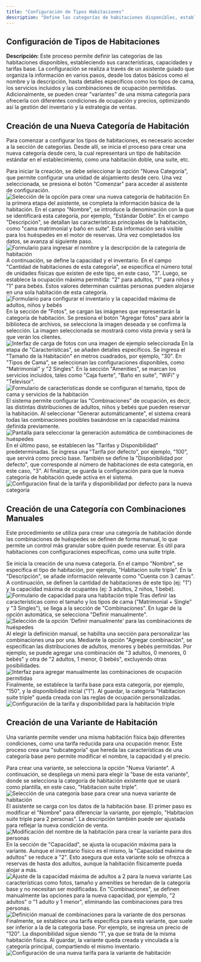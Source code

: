 ```yaml
---
title: "Configuración de Tipos Habitaciones"
description: "Define las categorías de habitaciones disponibles, estableciendo sus características, capacidades y tarifas base. El asistente guía el proceso, desde los datos básicos hasta las variantes de ocupación."
---
```


## Configuración de Tipos de Habitaciones

**Descripción:** Este proceso permite definir las categorías de las habitaciones disponibles, estableciendo sus características, capacidades y tarifas base. La configuración se realiza a través de un asistente guiado que organiza la información en varios pasos, desde los datos básicos como el nombre y la descripción, hasta detalles específicos como los tipos de cama, los servicios incluidos y las combinaciones de ocupación permitidas. Adicionalmente, se pueden crear "variantes" de una misma categoría para ofrecerla con diferentes condiciones de ocupación y precios, optimizando así la gestión del inventario y la estrategia de ventas.

## Creación de una Nueva Categoría de Habitación

Para comenzar a configurar los tipos de habitaciones, es necesario acceder a la sección de categorías. Desde allí, se inicia el proceso para crear una nueva categoría desde cero, la cual representará un tipo de habitación estándar en el establecimiento, como una habitación doble, una suite, etc.

<Steps>
<Step title="Seleccionar 'Nueva Categoría'">
Para iniciar la creación, se debe seleccionar la opción "Nueva Categoría", que permite configurar una unidad de alojamiento desde cero. Una vez seleccionada, se presiona el botón "Comenzar" para acceder al asistente de configuración.

<Frame>
<img src="https://files-public-web.s3-us-west-2.amazonaws.com/1978/video_screenshots/2025/10/13/screenshot_1760371899_0_68ed24bb42c82.jpg" alt="Selección de la opción para crear una nueva categoría de habitación" />
</Frame>
</Step>

<Step title="Ingresar Información Básica">
En la primera etapa del asistente, se completa la información básica de la habitación. En el campo "Nombre", se introduce la denominación con la que se identificará esta categoría, por ejemplo, "Estándar Doble". En el campo "Descripción", se detallan las características principales de la habitación, como "cama matrimonial y baño en suite". Esta información será visible para los huéspedes en el motor de reservas. Una vez completados los datos, se avanza al siguiente paso.

<Frame>
<img src="https://files-public-web.s3-us-west-2.amazonaws.com/1978/video_screenshots/2025/10/13/screenshot_1760371899_1_68ed24bb8bb24.jpg" alt="Formulario para ingresar el nombre y la descripción de la categoría de habitación" />
</Frame>
</Step>

<Step title="Definir Capacidad e Inventario">
A continuación, se define la capacidad y el inventario. En el campo "Cantidad de habitaciones de esta categoría", se especifica el número total de unidades físicas que existen de este tipo, en este caso, "3". Luego, se establece la ocupación máxima permitida: "2" para adultos, "1" para niños y "1" para bebés. Estos valores determinan cuántas personas pueden alojarse en una sola habitación de esta categoría.

<Frame>
<img src="https://files-public-web.s3-us-west-2.amazonaws.com/1978/video_screenshots/2025/10/13/screenshot_1760371899_2_68ed24bbb1c21.jpg" alt="Formulario para configurar el inventario y la capacidad máxima de adultos, niños y bebés" />
</Frame>
</Step>

<Step title="Cargar Fotos">
En la sección de "Fotos", se cargan las imágenes que representarán la categoría de habitación. Se presiona el botón "Agregar fotos" para abrir la biblioteca de archivos, se selecciona la imagen deseada y se confirma la selección. La imagen seleccionada se mostrará como vista previa y será la que verán los clientes.

<Frame caption="Interfaz de carga de fotos con una imagen de ejemplo seleccionada">
<img src="https://files-public-web.s3-us-west-2.amazonaws.com/1978/video_screenshots/2025/10/13/screenshot_1760371899_3_68ed24bbe0a03.jpg" alt="Interfaz de carga de fotos con una imagen de ejemplo seleccionada" />
</Frame>
</Step>

<Step title="Especificar Características">
En la etapa de "Características", se añaden detalles específicos. Se ingresa el "Tamaño de la Habitación" en metros cuadrados, por ejemplo, "30". En "Tipos de Cama", se seleccionan las configuraciones disponibles, como "Matrimonial" y "2 Singles". En la sección "Amenities", se marcan los servicios incluidos, tales como "Caja fuerte", "Baño en suite", "WiFi" y "Televisor".

<Frame>
<img src="https://files-public-web.s3-us-west-2.amazonaws.com/1978/video_screenshots/2025/10/13/screenshot_1760371900_4_68ed24bc07af0.jpg" alt="Formulario de características donde se configuran el tamaño, tipos de cama y servicios de la habitación" />
</Frame>
</Step>

<Step title="Generar Combinaciones de Huéspedes">
El sistema permite configurar las "Combinaciones" de ocupación, es decir, las distintas distribuciones de adultos, niños y bebés que pueden reservar la habitación. Al seleccionar "Generar automáticamente", el sistema creará todas las combinaciones posibles basándose en la capacidad máxima definida previamente.

<Frame>
<img src="https://files-public-web.s3-us-west-2.amazonaws.com/1978/video_screenshots/2025/10/13/screenshot_1760371900_5_68ed24bc2db0a.jpg" alt="Pantalla para seleccionar la generación automática de combinaciones de huéspedes" />
</Frame>
</Step>

<Step title="Establecer Tarifas y Disponibilidad">
En el último paso, se establecen las "Tarifas y Disponibilidad" predeterminadas. Se ingresa una "Tarifa por defecto", por ejemplo, "100", que servirá como precio base. También se define la "Disponibilidad por defecto", que corresponde al número de habitaciones de esta categoría, en este caso, "3". Al finalizar, se guarda la configuración para que la nueva categoría de habitación quede activa en el sistema.

<Frame>
<img src="https://files-public-web.s3-us-west-2.amazonaws.com/1978/video_screenshots/2025/10/13/screenshot_1760371900_6_68ed24bc5dfe9.jpg" alt="Configuración final de la tarifa y disponibilidad por defecto para la nueva categoría" />
</Frame>
</Step>
</Steps>

## Creación de una Categoría con Combinaciones Manuales

Este procedimiento se utiliza para crear una categoría de habitación donde las combinaciones de huéspedes se definen de forma manual, lo que permite un control más granular sobre quién puede reservar. Es útil para habitaciones con configuraciones específicas, como una suite triple.

<Steps>
<Step title="Crear Nueva Categoría y Completar Información Básica">
Se inicia la creación de una nueva categoría. En el campo "Nombre", se especifica el tipo de habitación, por ejemplo, "Habitacion suite triple". En la "Descripción", se añade información relevante como "Cuenta con 3 camas". A continuación, se definen la cantidad de habitaciones de este tipo (ej: "1") y la capacidad máxima de ocupantes (ej: 3 adultos, 2 niños, 1 bebé).

<Frame>
<img src="https://files-public-web.s3-us-west-2.amazonaws.com/1978/video_screenshots/2025/10/13/screenshot_1760371900_7_68ed24bca4831.jpg" alt="Formulario de capacidad para una habitación triple" />
</Frame>
</Step>

<Step title="Definir Características">
Tras definir las características como el tamaño y los tipos de cama ("Matrimonial + Single" y "3 Singles"), se llega a la sección de "Combinaciones". En lugar de la opción automática, se selecciona "Definir manualmente".

<Frame>
<img src="https://files-public-web.s3-us-west-2.amazonaws.com/1978/video_screenshots/2025/10/13/screenshot_1760371900_8_68ed24bcd6223.jpg" alt="Selección de la opción 'Definir manualmente' para las combinaciones de huéspedes" />
</Frame>
</Step>

<Step title="Agregar Combinaciones de Ocupación">
Al elegir la definición manual, se habilita una sección para personalizar las combinaciones una por una. Mediante la opción "Agregar combinación", se especifican las distribuciones de adultos, menores y bebés permitidas. Por ejemplo, se puede agregar una combinación de "3 adultos, 0 menores, 0 bebés" y otra de "2 adultos, 1 menor, 0 bebés", excluyendo otras posibilidades.

<Frame>
<img src="https://files-public-web.s3-us-west-2.amazonaws.com/1978/video_screenshots/2025/10/13/screenshot_1760371901_9_68ed24bd09e8e.jpg" alt="Interfaz para agregar manualmente las combinaciones de ocupación permitidas" />
</Frame>
</Step>

<Step title="Establecer Tarifa y Disponibilidad">
Finalmente, se establece la tarifa base para esta categoría, por ejemplo, "150", y la disponibilidad inicial ("1"). Al guardar, la categoría "Habitacion suite triple" queda creada con las reglas de ocupación personalizadas.

<Frame>
<img src="https://files-public-web.s3-us-west-2.amazonaws.com/1978/video_screenshots/2025/10/13/screenshot_1760371901_10_68ed24bd2ccca.jpg" alt="Configuración de la tarifa y disponibilidad para la habitación triple" />
</Frame>
</Step>
</Steps>

## Creación de una Variante de Habitación

Una variante permite vender una misma habitación física bajo diferentes condiciones, como una tarifa reducida para una ocupación menor. Este proceso crea una "subcategoría" que hereda las características de una categoría base pero permite modificar el nombre, la capacidad y el precio.

<Steps>
<Step title="Seleccionar 'Nueva Variante' y Elegir Categoría Base">
Para crear una variante, se selecciona la opción "Nueva Variante". A continuación, se despliega un menú para elegir la "base de esta variante", donde se selecciona la categoría de habitación existente que se usará como plantilla, en este caso, "Habitacion suite triple".

<Frame>
<img src="https://files-public-web.s3-us-west-2.amazonaws.com/1978/video_screenshots/2025/10/13/screenshot_1760371901_11_68ed24bd6854f.jpg" alt="Selección de una categoría base para crear una nueva variante de habitación" />
</Frame>
</Step>

<Step title="Modificar Nombre y Descripción">
El asistente se carga con los datos de la habitación base. El primer paso es modificar el "Nombre" para diferenciar la variante, por ejemplo, "Habitacion suite triple para 2 personas". La descripción también puede ser ajustada para reflejar la nueva condición de venta.

<Frame>
<img src="https://files-public-web.s3-us-west-2.amazonaws.com/1978/video_screenshots/2025/10/13/screenshot_1760371901_12_68ed24bd9a9ee.jpg" alt="Modificación del nombre de la habitación para crear la variante para dos personas" />
</Frame>
</Step>

<Step title="Ajustar Capacidad Máxima">
En la sección de "Capacidad", se ajusta la ocupación máxima para la variante. Aunque el inventario físico es el mismo, la "Capacidad máxima de adultos" se reduce a "2". Esto asegura que esta variante solo se ofrezca a reservas de hasta dos adultos, aunque la habitación físicamente pueda alojar a más.

<Frame>
<img src="https://files-public-web.s3-us-west-2.amazonaws.com/1978/video_screenshots/2025/10/13/screenshot_1760371901_13_68ed24bddc08b.jpg" alt="Ajuste de la capacidad máxima de adultos a 2 para la nueva variante" />
</Frame>
</Step>

<Step title="Definir Combinaciones de Ocupación">
Las características como fotos, tamaño y amenities se heredan de la categoría base y no necesitan ser modificadas. En "Combinaciones", se definen manualmente las opciones para la nueva capacidad, por ejemplo, "2 adultos" o "1 adulto y 1 menor", eliminando las combinaciones para tres personas.

<Frame>
<img src="https://files-public-web.s3-us-west-2.amazonaws.com/1978/video_screenshots/2025/10/13/screenshot_1760371902_14_68ed24be0e3e1.jpg" alt="Definición manual de combinaciones para la variante de dos personas" />
</Frame>
</Step>

<Step title="Establecer Tarifa Específica">
Finalmente, se establece una tarifa específica para esta variante, que suele ser inferior a la de la categoría base. Por ejemplo, se ingresa un precio de "120". La disponibilidad sigue siendo "1", ya que se trata de la misma habitación física. Al guardar, la variante queda creada y vinculada a la categoría principal, compartiendo el mismo inventario.

<Frame>
<img src="https://files-public-web.s3-us-west-2.amazonaws.com/1978/video_screenshots/2025/10/13/screenshot_1760371902_15_68ed24be2874d.jpg" alt="Configuración de una nueva tarifa para la variante de habitación" />
</Frame>
</Step>
</Steps>


